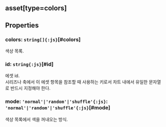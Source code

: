 ## **asset[type=colors]**

## Properties

### colors: `string[]{:js}`[#colors]
색상 목록.  
<DefaultValue value="undefined" contents=""></DefaultValue>
### id: `string{:js}`[#id]
에셋 id.<br/>
시리즈나 축에서 이 에셋 항목을 참조할 때 사용하는 키로서
차트 내에서 유일한 문자열로 반드시 지정해야 한다.  
<DefaultValue value="undefined" contents=""></DefaultValue>
### mode: `'normal'|'random'|'shuffle'{:js}`: `'normal'|'random'|'shuffle'{:js}`[#mode]
색상 목록에서 색을 꺼내오는 방식.  


<DefaultValue value="undefined" contents=""></DefaultValue>